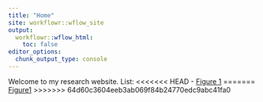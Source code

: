 ```yaml
---
title: "Home"
site: workflowr::wflow_site
output:
  workflowr::wflow_html:
    toc: false
editor_options:
  chunk_output_type: console
---
```


Welcome to my research website.
List:
<<<<<<< HEAD
- [Figure 1](https://saltalab.github.io/Adult_hippocampal_neurogenesis/Fig1_script.html)
=======
[Figure1](https://saltalab.github.io/Adult_hippocampal_neurogenesis/Fig1_script.html)
>>>>>>> 64d60c3604eeb3ab069f84b24770edc9abc41fa0
